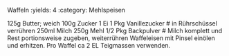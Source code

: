 Waffeln
:yields: 4
:category: Mehlspeisen

125g Butter; weich
100g Zucker
1 Ei
1 Pkg Vanillezucker
# in Rührschüssel verrühren
250ml Milch
250g Mehl
1/2 Pkg Backpulver
# Milch komplett und Rest portionsweise zugeben, weiterrühren
  Waffeleisen mit Pinsel einölen und erhitzen. Pro Waffel ca 2 EL Teigmassen verwenden.
